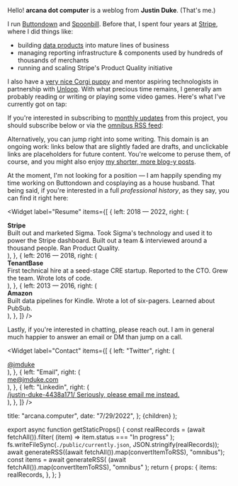 
Hello! <strong>arcana dot computer</strong> is a weblog from <strong>Justin Duke</strong>. (That's me.)

I run [Buttondown](https://buttondown.email) and [ Spoonbill](https://spoonbill.io). Before that, I spent four years at [Stripe](https://stripe.com), where I did things like:

- building [data products](https://stripe.com/sigma) into mature
  lines of business
- managing reporting infrastructure & components used by hundreds of thousands
  of merchants
- running and scaling Stripe's Product Quality initiative

I also have a [very nice Corgi puppy](https://www.instagram.com/itstellybelly) and mentor aspiring technologists in partnership with [Unloop](https://www.un-loop.org). With what precious time remains, I generally am probably reading or writing or playing some video games. Here's what I've currently got on tap:

<CurrentlyWidget items={currently} />

If you're
interested in subscribing to [monthly updates](https://newsletter.arcana.computer) from this project, you should subscribe below or via the [omnibus RSS feed](/rss/omnibus.xml):

<div className="py-4">
  <SubscribeForm />
</div>

Alternatively, you can jump right into some writing.
This domain is an ongoing work: links below that are slightly faded are drafts, and unclickable links
are placeholders for future content.
You're welcome to peruse them, of course, and you might also enjoy [my shorter, more blog-y posts](/blog).

<TableOfContents />

At the moment, I'm not looking for a position — I am happily spending my time working on Buttondown and cosplaying as a house husband. That being said, if you're interested in a full _professional history_, as they say, you can find it right here:

<Widget
  label="Resume"
  items={[
    {
      left: <span className="tabular-nums">2018 — 2022</span>,
      right: (
        <div className="flex-1 ml-4 mb-2">
          <strong>Stripe</strong>
          <div>
            Built out and marketed Sigma. Took Sigma's technology and used it to
            power the Stripe dashboard. Built out a team & interviewed around a
            thousand people. Ran Product Quality.
          </div>
        </div>
      ),
    },
    {
      left: <span className="tabular-nums">2016 — 2018</span>,
      right: (
        <div className="flex-1 ml-4 mb-2">
          <strong>TenantBase</strong>
          <div>
            First technical hire at a seed-stage CRE startup. Reported to the
            CTO. Grew the team. Wrote lots of code.
          </div>
        </div>
      ),
    },
    {
      left: <span className="tabular-nums">2013 — 2016</span>,
      right: (
        <div className="flex-1 ml-4 mb-2">
          <strong>Amazon</strong>
          <div>
            Built data pipelines for Kindle. Wrote a lot of six-pagers. Learned
            about PubSub.
          </div>
        </div>
      ),
    },
  ]}
/>

Lastly, if you're interested in chatting, please reach out. I am in general much happier to answer an email or DM than jump on a call.

<Widget
  label="Contact"
  items={[
    {
      left: "Twitter",
      right: (
        <div className="flex-1 text-right">
          <a href="https://twitter.com/jmduke">@jmduke</a>
        </div>
      ),
    },
    {
      left: "Email",
      right: (
        <div className="flex-1 text-right">
          <a href="mailto:me@jmduke.com">me@jmduke.com</a>
        </div>
      ),
    },
    {
      left: "Linkedin",
      right: (
        <div className="flex-1 text-right">
          <a
            href="https://www.linkedin.com/in/justin-duke-4438a171"
            className="group"
          >
            <span className="group-hover:hidden text-brand underline">
              /justin-duke-4438a171/
            </span>
            <span className="hidden group-hover:block text-brand underline">
              Seriously, please email me instead.
            </span>
          </a>
        </div>
      ),
    },
  ]}
/>

  title: "arcana.computer",
  date: "7/29/2022",
};
  <MarkdownPage meta={meta}>{children}</MarkdownPage>
);

export async function getStaticProps() {
  const realRecords = (await fetchAll()).filter(
    (item) => item.status === "In progress"
  );
  fs.writeFileSync(`./public/currently.json`, JSON.stringify(realRecords));
  await generateRSS((await fetchAll()).map(convertItemToRSS), "omnibus");
  const items = await generateRSS(
    (await fetchAll()).map(convertItemToRSS),
    "omnibus"
  );
  return {
    props: {
      items: realRecords,
    },
  };
}
